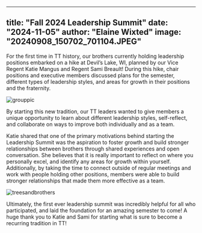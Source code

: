 
---
title: "Fall 2024 Leadership Summit"
date: "2024-11-05"
author: "Elaine Wixted"
image: "20240908_150702_701104.JPEG"
---

For the first time in TT history, our brothers currently holding leadership positions embarked on a hike at Devil’s Lake, WI, planned by our Vice Regent Katie Mangus and Regent Sami Breault! During this hike, chair positions and executive members discussed plans for the semester, different types of leadership styles, and areas for growth in their positions and the fraternity. 

![grouppic](20240908_150702_701104.JPEG)

By starting this new tradition, our TT leaders wanted to give members a unique opportunity to learn about different leadership styles, self-reflect, and collaborate on ways to improve both individually and as a team.

Katie shared that one of the primary motivations behind starting the Leadership Summit was the aspiration to foster growth and build stronger relationships between brothers through shared experiences and open conversation. She believes that it is really important to reflect on where you personally excel, and identify any areas for growth within yourself. Additionally, by taking the time to connect outside of regular meetings and work with people holding other positions, members were able to build stronger relationships that made them more effective as a team.

![treesandbrothers](20240909_133158_70D4A9.jpg)

Ultimately, the first ever leadership summit was incredibly helpful for all who participated, and laid the foundation for an amazing semester to come! A huge thank you to Katie and Sami for starting what is sure to become a recurring tradition in TT!

